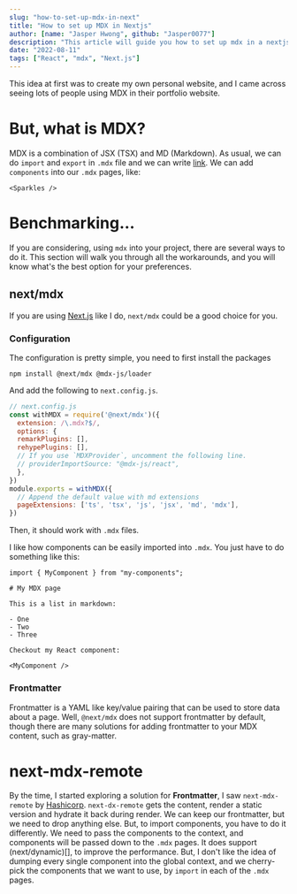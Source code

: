 ```yaml
---
slug: "how-to-set-up-mdx-in-next"
title: "How to set up MDX in Nextjs"
author: [name: "Jasper Hwong", github: "Jasper0077"]
description: "This article will guide you how to set up mdx in a nextjs environment from zero to hero"
date: "2022-08-11"
tags: ["React", "mdx", "Next.js"]
---
```


This idea at first was to create my own personal website, and I came across seeing lots of people using MDX in their portfolio website.

# But, what is MDX?

MDX is a combination of JSX (TSX) and MD (Markdown). 
As usual, we can do `import` and `export` in `.mdx` file and we can write [link](https://mdxjs.com/docs/what-is-mdx/).
We can add `components` into our `.mdx` pages, like:
```
<Sparkles />
```

<Sparkles />

# Benchmarking...

If you are considering, using `mdx` into your project, there are several ways to do it. This section will walk you through all the workarounds,
and you will know what's the best option for your preferences.

## next/mdx

If you are using [Next.js](https://nextjs.org/) like I do, `next/mdx` could be a good choice for you.

### Configuration

The configuration is pretty simple, you need to first install the packages
```
npm install @next/mdx @mdx-js/loader
```

And add the following to `next.config.js`.
```js
// next.config.js
const withMDX = require('@next/mdx')({
  extension: /\.mdx?$/,
  options: {
  remarkPlugins: [],
  rehypePlugins: [],
  // If you use `MDXProvider`, uncomment the following line.
  // providerImportSource: "@mdx-js/react",
  },
})
module.exports = withMDX({
  // Append the default value with md extensions
  pageExtensions: ['ts', 'tsx', 'js', 'jsx', 'md', 'mdx'],
})
```

Then, it should work with `.mdx` files.

I like how components can be easily imported into `.mdx`. You just have to do something like this:
```
import { MyComponent } from "my-components";

# My MDX page

This is a list in markdown:

- One
- Two
- Three

Checkout my React component:

<MyComponent />
```

### Frontmatter
Frontmatter is a YAML like key/value pairing that can be used to store data about a page. 
Well, `@next/mdx` does not support frontmatter by default, though there are many solutions for adding frontmatter to your MDX content, such as gray-matter.

# next-mdx-remote
By the time, I started exploring a solution for **Frontmatter**, I saw `next-mdx-remote` by [Hashicorp](). 
`next-dx-remote` gets the content, render a static version and hydrate it back during render.
We can keep our frontmatter, but we need to drop anything else. But, to import components, you have to do it differently.
We need to pass the components to the context, and components will be passed down to the `.mdx` pages. It does support (next/dynamic)[],
to improve the performance. But, I don't like the idea of dumping every single component into the global context, and we cherry-pick the
components that we want to use, by `import` in each of the `.mdx` pages.













